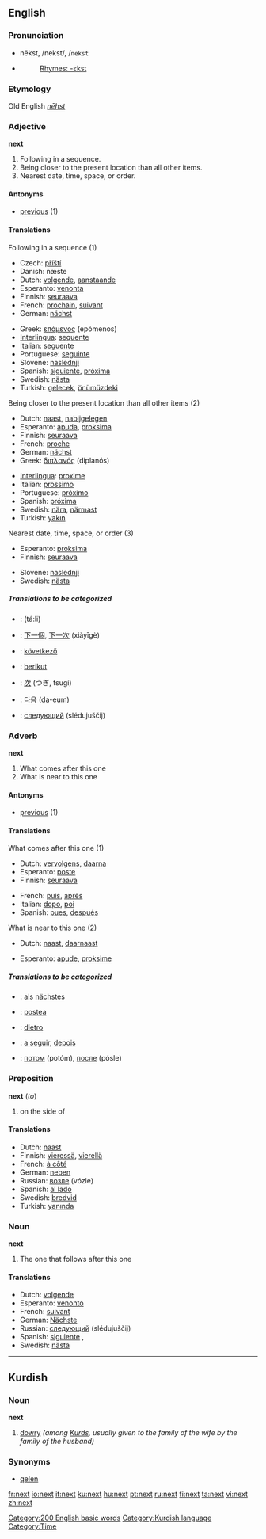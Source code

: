 ==English==
{{rank|thy|less|till|256|next|poor|present|water}}
===Pronunciation===
*nĕkst, /nekst/, /<tt>nekst</tt>
*{{audio|en-us-next.ogg|Audio (US)}}
*:[[Rhymes:English:-ɛkst|Rhymes: -ɛkst]]
===Etymology===
Old English ''[[nēhst]]''
===Adjective===
'''next'''

#Following in a sequence.
#Being closer to the present location than all other items.
#Nearest date, time, space, or order.

====Antonyms====
*[[previous]] (1)

====Translations====
;Following in a sequence (1)
{{top}}
*Czech: [[příští]]
*Danish: næste
*Dutch: [[volgende]], [[aanstaande]]
*Esperanto: [[venonta]]
*Finnish: [[seuraava]]
*French: [[prochain]], [[suivant]]
*German: [[nächst]]
{{mid}}
*Greek: [[επόμενος]] (epómenos)
*[[Interlingua]]: [[sequente]]
*Italian: [[seguente]]
*Portuguese: [[seguinte]]
*Slovene: [[naslednji]]
*Spanish: [[siguiente]], [[próxima]]
*Swedish: [[nästa]]
*Turkish: [[gelecek]], [[önümüzdeki]]
{{bottom}}

;Being closer to the present location than all other items (2)
{{top}}
*Dutch: [[naast]], [[nabijgelegen]]
*Esperanto: [[apuda]], [[proksima]]
*Finnish: [[seuraava]]
*French: [[proche]]
*German: [[nächst]]
*Greek: [[διπλανός]] (diplanós)
{{mid}}
*[[Interlingua]]: [[proxime]]
*Italian: [[prossimo]]
*Portuguese: [[próximo]]
*Spanish: [[próxima]]
*Swedish: [[nära]], [[närmast]]
*Turkish: [[yakın]]
{{bottom}}

;Nearest date, time, space, or order (3)
{{top}}
*Esperanto: [[proksima]]
*Finnish: [[seuraava]]
{{mid}}
*Slovene: [[naslednji]]
*Swedish: [[nästa]]
{{bottom}}

=====Translations to be categorized=====
{{checktrans}}
{{top}}
*{{ttbc|Arabic}}: {{ARchar|[[تال]]}} (tá:li)
*{{ttbc|Chinese}}: [[下一個]], [[下一次]] (xiàyīgè)
*{{ttbc|Hungarian}}: [[következő]]
*{{ttbc|Indonesian}}: [[berikut]]
{{mid}}
*{{ttbc|Japanese}}: [[次]] (つぎ, tsugí)
*{{ttbc|Korean}}: [[다음]] (da-eum)
*{{ttbc|Russian}}: [[следующий]] (slédujuščij)
{{bottom}}

===Adverb===
'''next'''

#What comes after this one
#What is near to this one

====Antonyms====
*[[previous]] (1)

====Translations====
;What comes after this one (1)
{{top}}
*Dutch: [[vervolgens]], [[daarna]]
*Esperanto: [[poste]]
*Finnish: [[seuraava]]
{{mid}}
*French: [[puis]], [[après]]
*Italian: [[dopo]], [[poi]]
*Spanish: [[pues]], [[después]]
{{bottom}}

;What is near to this one (2)
{{top}}
*Dutch: [[naast]], [[daarnaast]]
{{mid}}
*Esperanto: [[apude]], [[proksime]]
{{bottom}}

=====Translations to be categorized=====
{{checktrans}}
{{top}}
*{{ttbc|German}}: [[als]] [[nächstes]]
*{{ttbc|Interlingua}}: [[postea]]
*{{ttbc|Italian}}: [[dietro]]
{{mid}}
*{{ttbc|Portuguese}}: [[a seguir]], [[depois]]
*{{ttbc|Russian}}: [[потом]] (potóm), [[после]] (pósle)
{{bottom}}

===Preposition===
'''next''' (''to'')

#on the side of

====Translations====
*Dutch: [[naast]]
*Finnish: [[vieressä]], [[vierellä]]
*French: [[à côté]]
*German: [[neben]]
*Russian: [[возле]] (vózle)
*Spanish: [[al lado]]
*Swedish: [[bredvid]]
*Turkish: [[yanında]]

===Noun===
'''next'''

#The one that follows after this one

====Translations====
*Dutch: [[volgende]] {{m}}
*Esperanto: [[venonto]]
*French: [[suivant]]
*German: [[Nächste]]
*Russian: [[следующий]] (slédujuščij)
*Spanish: [[siguiente]] {{m}}, {{f}}
*Swedish: [[nästa]]

[[Category:200 English basic words]]


----

==Kurdish==

===Noun===
'''next''' {{m}}

# [[dowry]] ''(among [[Kurd]]s, usually given to the family of the wife by the family of the husband)''

===Synonyms===
*[[qelen]]

[[Category:Kurdish language]]
[[Category:Time]]

[[fr:next]]
[[io:next]]
[[it:next]]
[[ku:next]]
[[hu:next]]
[[pt:next]]
[[ru:next]]
[[fi:next]]
[[ta:next]]
[[vi:next]]
[[zh:next]]